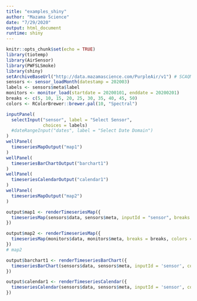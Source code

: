 ```yaml
---
title: "examples_shiny"
author: "Mazama Science"
date: "7/29/2020"
output: html_document
runtime: shiny
---
```


```r
knitr::opts_chunk$set(echo = TRUE)
library(tiotemp)
library(AirSensor)
library(PWFSLSmoke)
library(shiny)
setArchiveBaseUrl("http://data.mazamascience.com/PurpleAir/v1") # SCAQMD sensors
sensors <- sensor_loadMonth(datestamp = 202003)
labels <- sensors$meta$label
monitors <- monitor_load(startdate = 20200101, enddate = 20200201)
breaks <- c(5, 10, 15, 20, 25, 30, 35, 40, 45, 50)
colors <- RColorBrewer::brewer.pal(10, "Spectral")
```


```r
inputPanel(
  selectInput("sensor", label = "Select Sensor",
              choices = labels)
  #dateRangeInput("dates", label = "Select Date Domain")
)
wellPanel(
  timeseriesMapOutput("map1")
)
wellPanel(
  timeseriesBarChartOutput("barchart1")
)
wellPanel(
  timeseriesCalendarOutput("calendar1")
)
wellPanel(
  timeseriesMapOutput("map2")
)
```

```r
output$map1 <- renderTimeseriesMap({
  timeseriesMap(sensors$data, sensors$meta, inputId = "sensor", breaks = breaks, colors = colors, selected = 'SCAH_05')
})
```


```r
output$map2 <- renderTimeseriesMap({
  timeseriesMap(monitors$data, monitors$meta, breaks = breaks, colors = colors)
})
# map2
```



```r
output$barchart1 <- renderTimeseriesBarChart({
  timeseriesBarChart(sensors$data, sensors$meta, inputId = 'sensor', colors = colors, breaks = breaks, ylab = "\u03bcg / m\u00b3")
})

```

```r
output$calendar1 <- renderTimeseriesCalendar({
  timeseriesCalendar(sensors$data, sensors$meta, inputId = 'sensor', colors = colors, breaks = breaks)
})
```


